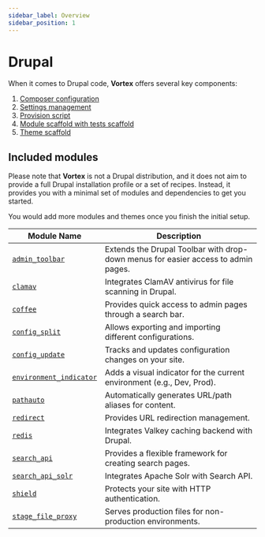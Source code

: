 ```yaml
---
sidebar_label: Overview
sidebar_position: 1
---
```


# Drupal

When it comes to Drupal code, **Vortex** offers several key components:
1. [Composer configuration](composer)
2. [Settings management](settings)
3. [Provision script](provision)
4. [Module scaffold with tests scaffold](module-scaffold)
5. [Theme scaffold](theme-scaffold)

## Included modules

Please note that **Vortex** is not a Drupal distribution, and it does not aim
to provide a full Drupal installation profile or a set of recipes. Instead, it
provides you with a minimal set of modules and dependencies to get you started.

You would add more modules and themes once you finish the initial setup.


| Module Name                                  | Description                                               |
|----------------------------------------------|-----------------------------------------------------------|
| [`admin_toolbar`](https://www.drupal.org/project/admin_toolbar)           | Extends the Drupal Toolbar with drop-down menus for easier access to admin pages. |
| [`clamav`](https://www.drupal.org/project/clamav)                        | Integrates ClamAV antivirus for file scanning in Drupal.   |
| [`coffee`](https://www.drupal.org/project/coffee)                        | Provides quick access to admin pages through a search bar. |
| [`config_split`](https://www.drupal.org/project/config_split)            | Allows exporting and importing different configurations.   |
| [`config_update`](https://www.drupal.org/project/config_update)          | Tracks and updates configuration changes on your site.     |
| [`environment_indicator`](https://www.drupal.org/project/environment_indicator) | Adds a visual indicator for the current environment (e.g., Dev, Prod). |
| [`pathauto`](https://www.drupal.org/project/pathauto)                    | Automatically generates URL/path aliases for content.      |
| [`redirect`](https://www.drupal.org/project/redirect)                    | Provides URL redirection management.                       |
| [`redis`](https://www.drupal.org/project/redis)                          | Integrates Valkey caching backend with Drupal.              |
| [`search_api`](https://www.drupal.org/project/search_api)                | Provides a flexible framework for creating search pages.   |
| [`search_api_solr`](https://www.drupal.org/project/search_api_solr)      | Integrates Apache Solr with Search API.                    |
| [`shield`](https://www.drupal.org/project/shield)                        | Protects your site with HTTP authentication.               |
| [`stage_file_proxy`](https://www.drupal.org/project/stage_file_proxy)    | Serves production files for non-production environments.   |

